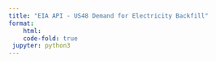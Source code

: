 ```yaml
---
title: "EIA API - US48 Demand for Electricity Backfill"
format:
    html: 
    code-fold: true
 jupyter: python3   
---
```


